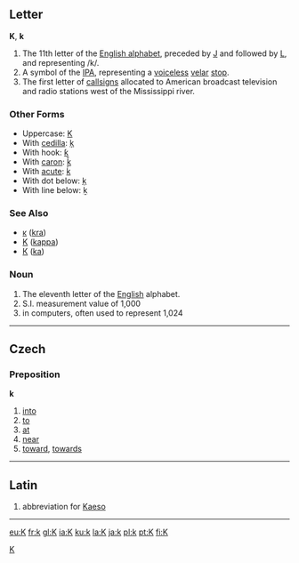 ==Letter==
'''K''', '''k'''

#The 11th letter of the [[Wiktionary:About Roman script|English alphabet]], preceded by [[J]] and followed by [[L]], and representing /k/.
#A symbol of the [[IPA]], representing a [[voiceless]] [[velar]] [[stop]].
#The first letter of [[callsign]]s allocated to American broadcast television and radio stations west of the Mississippi river.
===Other Forms===
*Uppercase: [[K]]
*With [[cedilla]]: [[ķ]]
*With hook: [[ƙ]]
*With [[caron]]: [[ǩ]]
*With [[acute]]: [[ḱ]]
*With dot below: [[ḳ]]
*With line below: [[ḵ]]
===See Also===
*[[ĸ]] ([[kra]])
*[[Κ]] ([[kappa]])
*[[К]] ([[ka]])
[[Category:Latin letters|K]]

===Noun===

#The eleventh letter of the [[English]] alphabet.
# S.I. measurement value of 1,000
#in computers, often used to represent 1,024
----
== Czech ==
=== Preposition ===
'''k'''
# [[into]]
# [[to]]
# [[at]]
# [[near]]
# [[toward]], [[towards]]
----
==Latin==

#abbreviation for [[Kaeso]]
----

[[eu:K]]
[[fr:k]]
[[gl:K]]
[[ia:K]]
[[ku:k]]
[[la:K]]
[[ja:k]]
[[pl:k]]
[[pt:K]]
[[fi:K]]